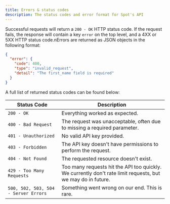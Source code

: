 ```yaml
---
title: Errors & status codes
description: The status codes and error format for Spot's API
---
```


Successful requests will return a `200 - OK` HTTP status code. If the request fails, the response will contain a key
`error` on the top level, and a 4XX or 5XX HTTP status code.nErrors are returned as JSON objects in the following
format:

```json
{
  "error": {
    "code": 400,
    "type": "invalid_request",
    "detail": "The first_name field is required"
  }
}
```

A full list of returned status codes can be found below:

| Status Code                          | Description                                                                                                 |
|--------------------------------------|-------------------------------------------------------------------------------------------------------------|
| `200 - OK`                           | Everything worked as expected.                                                                              |
| `400 - Bad Request`                  | The request was unacceptable, often due to missing a required parameter.                                    |
| `401 - Unauthorized`                 | No valid API key provided.                                                                                  |
| `403 - Forbidden`                    | The API key doesn't have permissions to perform the request.                                                |
| `404 - Not Found`                    | The requested resource doesn't exist.                                                                       |
| `429 - Too Many Requests`            | Too many requests hit the API too quickly. We currently don't rate limit requests, but we may do in future. |
| `500, 502, 503, 504 - Server Errors` | Something went wrong on our end. This is rare.                                                              |
